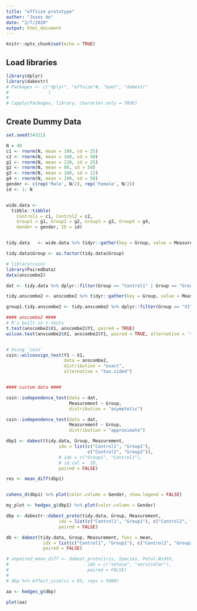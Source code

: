 ```yaml
---
title: "effsize prototype"
author: "Joses Ho"
date: "2/7/2020"
output: html_document
---
```


```r
knitr::opts_chunk$set(echo = TRUE)
```

## Load libraries

```r
library(dplyr)
library(dabestr)
# Packages <- c("dplyr", "effsize"#, "boot", "dabestr"
#               )
# 
# lapply(Packages, library, character.only = TRUE)
```

## Create Dummy Data

```r
set.seed(54321)

N = 40
c1 <- rnorm(N, mean = 100, sd = 25)
c2 <- rnorm(N, mean = 100, sd = 50)
g1 <- rnorm(N, mean = 120, sd = 25)
g2 <- rnorm(N, mean = 80, sd = 50)
g3 <- rnorm(N, mean = 100, sd = 12)
g4 <- rnorm(N, mean = 100, sd = 50)
gender <- c(rep('Male', N/2), rep('Female', N/2))
id <- 1: N


wide.data <- 
  tibble::tibble(
    Control1 = c1, Control2 = c2,
    Group1 = g1, Group2 = g2, Group3 = g3, Group4 = g4,
    Gender = gender, ID = id)


tidy.data   <- wide.data %>% tidyr::gather(key = Group, value = Measurement, -ID, -Gender)

tidy.data$Group <- as.factor(tidy.data$Group)

```


```r
# library(coin)
library(PairedData)
data(anscombe2)

dat <- tidy.data %>% dplyr::filter(Group == "Control1" | Group == "Group1")

tidy.anscombe2 <- anscombe2 %>% tidyr::gather(key = Group, value = Measurement, -Subject)

group1.tidy.anscombe2 <- tidy.anscombe2 %>% dplyr::filter(Group == "X1" | Group == "Y1")
```



```r
#### anscombe2 ####
# R's built-in t-tests
t.test(anscombe2$X1, anscombe2$Y1, paired = TRUE)
wilcox.test(anscombe2$X1, anscombe2$Y1, paired = TRUE, alternative = 'two.sided')


# Using `coin`
coin::wilcoxsign_test(Y1 ~ X1, 
                      data = anscombe2,
                      distribution = "exact",
                      alternative = "two.sided")


#### custom data ####

coin::independence_test(data = dat,
                        Measurement ~ Group,
                        distribution = "asymptotic")

coin::independence_test(data = dat,
                        Measurement ~ Group,
                        distribution = "approximate")
```



```r


dbp1 <- dabest(tidy.data, Group, Measurement,
                    idx = list(c("Control1", "Group1"),
                               c("Control2", "Group2")),
                    # idx = c("Group1", "Control1"),
                    # id.col =  ID,
                    paired = FALSE)

res <- mean_diff(dbp1)


cohens_d(dbp1) %>% plot(color.column = Gender, show.legend = FALSE)

my_plot <- hedges_g(dbp1) %>% plot(color.column = Gender)

```



```r


dbp <- dabestr::dabest_proto(tidy.data, Group, Measurement,
                    idx = list(c("Control1", "Group1"), c("Control2", "Group2", "Group3")),
                    paired = FALSE)

db <- dabest(tidy.data, Group, Measurement, func = mean,
              idx = list(c("Control1", "Group1"), c("Control2", "Group2", "Group3")),
              paired = FALSE)

# unpaired_mean_diff <- dabest_proto(iris, Species, Petal.Width,
#                              idx = c("setosa", "versicolor"),
#                              paired = FALSE)
# 
# dbp %>% effect_size(ci = 95, reps = 5000)

aa <- hedges_g(dbp)

plot(aa)
```


